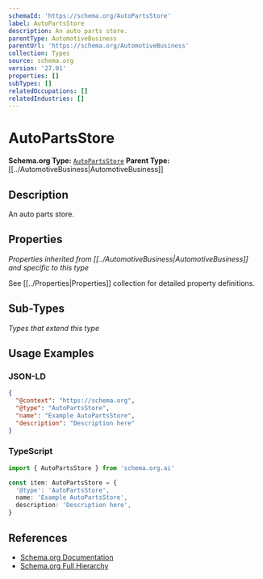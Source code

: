 ```yaml
---
schemaId: 'https://schema.org/AutoPartsStore'
label: AutoPartsStore
description: An auto parts store.
parentType: AutomotiveBusiness
parentUrl: 'https://schema.org/AutomotiveBusiness'
collection: Types
source: schema.org
version: '27.01'
properties: []
subTypes: []
relatedOccupations: []
relatedIndustries: []
---
```

# AutoPartsStore

**Schema.org Type:** [`AutoPartsStore`](https://schema.org/AutoPartsStore)
**Parent Type:** [[../AutomotiveBusiness|AutomotiveBusiness]]

## Description

An auto parts store.

## Properties

*Properties inherited from [[../AutomotiveBusiness|AutomotiveBusiness]] and specific to this type*

See [[../Properties|Properties]] collection for detailed property definitions.

## Sub-Types

*Types that extend this type*

## Usage Examples

### JSON-LD

```json
{
  "@context": "https://schema.org",
  "@type": "AutoPartsStore",
  "name": "Example AutoPartsStore",
  "description": "Description here"
}
```

### TypeScript

```typescript
import { AutoPartsStore } from 'schema.org.ai'

const item: AutoPartsStore = {
  '@type': 'AutoPartsStore',
  name: 'Example AutoPartsStore',
  description: 'Description here',
}
```

## References

- [Schema.org Documentation](https://schema.org/AutoPartsStore)
- [Schema.org Full Hierarchy](https://schema.org/docs/full.html)

